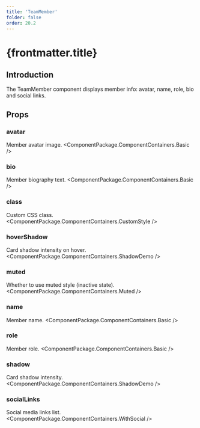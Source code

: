 ```yaml
---
title: 'TeamMember'
folder: false
order: 20.2
---
```



# {frontmatter.title}

## Introduction

The TeamMember component displays member info: avatar, name, role, bio and social links.

## Props

### avatar
Member avatar image.
<ComponentPackage.ComponentContainers.Basic />

### bio
Member biography text.
<ComponentPackage.ComponentContainers.Basic />

### class
Custom CSS class.
<ComponentPackage.ComponentContainers.CustomStyle />

### hoverShadow
Card shadow intensity on hover.
<ComponentPackage.ComponentContainers.ShadowDemo />

### muted
Whether to use muted style (inactive state).
<ComponentPackage.ComponentContainers.Muted />

### name
Member name.
<ComponentPackage.ComponentContainers.Basic />

### role
Member role.
<ComponentPackage.ComponentContainers.Basic />

### shadow
Card shadow intensity.
<ComponentPackage.ComponentContainers.ShadowDemo />

### socialLinks
Social media links list.
<ComponentPackage.ComponentContainers.WithSocial />
